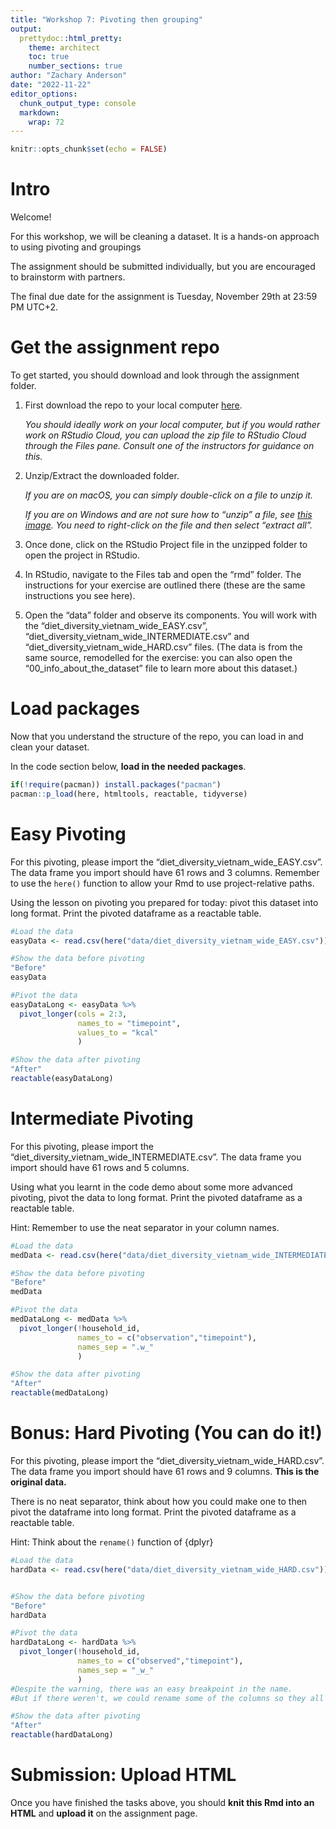 ```yaml
---
title: "Workshop 7: Pivoting then grouping"
output:
  prettydoc::html_pretty:
    theme: architect
    toc: true
    number_sections: true
author: "Zachary Anderson"
date: "2022-11-22"
editor_options: 
  chunk_output_type: console
  markdown: 
    wrap: 72
---
```


```r
knitr::opts_chunk$set(echo = FALSE)
```

# Intro

Welcome!

For this workshop, we will be cleaning a dataset. It is a hands-on
approach to using pivoting and groupings

The assignment should be submitted individually, but you are encouraged
to brainstorm with partners.

The final due date for the assignment is Tuesday, November 29th at 23:59
PM UTC+2.

# Get the assignment repo

To get started, you should download and look through the assignment
folder.

1.  First download the repo to your local computer
    [here](https://minhaskamal.github.io/DownGit/#/home?url=https://github.com/the-graph-courses/rbp_cohort_0_materials/tree/main/week_07){target="_blank"}.

    *You should ideally work on your local computer, but if you would
    rather work on RStudio Cloud, you can upload the zip file to RStudio
    Cloud through the Files pane. Consult one of the instructors for
    guidance on this.*

2.  Unzip/Extract the downloaded folder.

    *If you are on macOS, you can simply double-click on a file to unzip
    it.*

    *If you are on Windows and are not sure how to "unzip" a file, see
    [this image](https://imgur.com/a/6e5pT7k){target="_blank"}. You need
    to right-click on the file and then select "extract all".*

3.  Once done, click on the RStudio Project file in the unzipped folder
    to open the project in RStudio.

4.  In RStudio, navigate to the Files tab and open the "rmd" folder. The
    instructions for your exercise are outlined there (these are the
    same instructions you see here).

5.  Open the "data" folder and observe its components. You will work
    with the "diet_diversity_vietnam_wide_EASY.csv", "diet_diversity_vietnam_wide_INTERMEDIATE.csv" and "diet_diversity_vietnam_wide_HARD.csv" files. (The data is from the same source, remodelled for the exercise: you can also open the "00_info_about_the_dataset" file to learn more about this dataset.)


# Load packages

Now that you understand the structure of the repo, you can load in and
clean your dataset.

In the code section below, **load in the needed packages**.

```r
if(!require(pacman)) install.packages("pacman")
pacman::p_load(here, htmltools, reactable, tidyverse)
```

# Easy Pivoting

For this pivoting, please import the "diet_diversity_vietnam_wide_EASY.csv". The data frame you import should have 61 rows and 3 columns. Remember to use the `here()` function to allow
your Rmd to use project-relative paths.

Using the lesson on pivoting you prepared for today: pivot this dataset into long format. Print the pivoted dataframe as a reactable table.

```r
#Load the data
easyData <- read.csv(here("data/diet_diversity_vietnam_wide_EASY.csv"))

#Show the data before pivoting
"Before"
easyData

#Pivot the data
easyDataLong <- easyData %>%
  pivot_longer(cols = 2:3,
               names_to = "timepoint",
               values_to = "kcal"
               )

#Show the data after pivoting
"After"
reactable(easyDataLong)
```

# Intermediate Pivoting

For this pivoting, please import the "diet_diversity_vietnam_wide_INTERMEDIATE.csv". The data frame you import should have 61 rows and 5 columns. 

Using what you learnt in the code demo about some more advanced pivoting, pivot the data to long format. Print the pivoted dataframe as a reactable table.

Hint: Remember to use the neat separator in your column names.

```r
#Load the data
medData <- read.csv(here("data/diet_diversity_vietnam_wide_INTERMEDIATE.csv"))

#Show the data before pivoting
"Before"
medData

#Pivot the data
medDataLong <- medData %>%
  pivot_longer(!household_id,
               names_to = c("observation","timepoint"),
               names_sep = ".w_"
               )

#Show the data after pivoting
"After"
reactable(medDataLong)
```

# Bonus: Hard Pivoting (You can do it!)

For this pivoting, please import the "diet_diversity_vietnam_wide_HARD.csv". The data frame you import should have 61 rows and 9 columns. **This is the original data.**

There is no neat separator, think about how you could make one to then pivot the dataframe into long format. Print the pivoted dataframe as a reactable table.

Hint: Think about the `rename()` function of {dplyr}

```r
#Load the data
hardData <- read.csv(here("data/diet_diversity_vietnam_wide_HARD.csv"))


#Show the data before pivoting
"Before"
hardData

#Pivot the data
hardDataLong <- hardData %>%
  pivot_longer(!household_id,
               names_to = c("observed","timepoint"),
               names_sep = "_w_"
               )
#Despite the warning, there was an easy breakpoint in the name.
#But if there weren't, we could rename some of the columns so they all had a uniform divider, and use that divider when we pivot.

#Show the data after pivoting
"After"
reactable(hardDataLong)
```

# Submission: Upload HTML

Once you have finished the tasks above, you should **knit this Rmd into
an HTML** and **upload it** on the assignment page.
